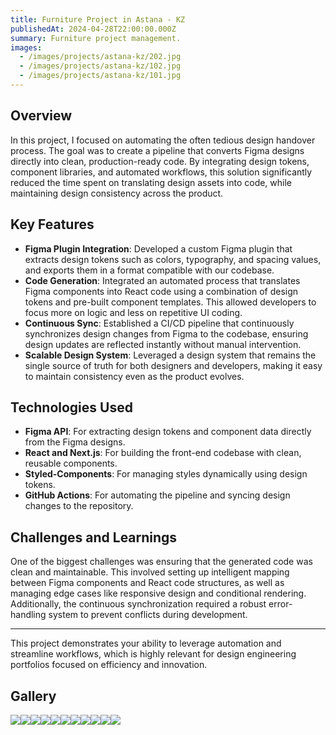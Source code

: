 ```yaml
---
title: Furniture Project in Astana - KZ
publishedAt: 2024-04-28T22:00:00.000Z
summary: Furniture project management.
images:
  - /images/projects/astana-kz/202.jpg
  - /images/projects/astana-kz/102.jpg
  - /images/projects/astana-kz/101.jpg
---
```


## Overview

In this project, I focused on automating the often tedious design handover process. The goal was to create a pipeline that converts Figma designs directly into clean, production-ready code. By integrating design tokens, component libraries, and automated workflows, this solution significantly reduced the time spent on translating design assets into code, while maintaining design consistency across the product.

## Key Features

* **Figma Plugin Integration**: Developed a custom Figma plugin that extracts design tokens such as colors, typography, and spacing values, and exports them in a format compatible with our codebase.
* **Code Generation**: Integrated an automated process that translates Figma components into React code using a combination of design tokens and pre-built component templates. This allowed developers to focus more on logic and less on repetitive UI coding.
* **Continuous Sync**: Established a CI/CD pipeline that continuously synchronizes design changes from Figma to the codebase, ensuring design updates are reflected instantly without manual intervention.
* **Scalable Design System**: Leveraged a design system that remains the single source of truth for both designers and developers, making it easy to maintain consistency even as the product evolves.

## Technologies Used

* **Figma API**: For extracting design tokens and component data directly from the Figma designs.
* **React and Next.js**: For building the front-end codebase with clean, reusable components.
* **Styled-Components**: For managing styles dynamically using design tokens.
* **GitHub Actions**: For automating the pipeline and syncing design changes to the repository.

## Challenges and Learnings

One of the biggest challenges was ensuring that the generated code was clean and maintainable. This involved setting up intelligent mapping between Figma components and React code structures, as well as managing edge cases like responsive design and conditional rendering. Additionally, the continuous synchronization required a robust error-handling system to prevent conflicts during development.

***

This project demonstrates your ability to leverage automation and streamline workflows, which is highly relevant for design engineering portfolios focused on efficiency and innovation.

## Gallery

![](/images/projects/astana-kz/101.jpg)![](/images/projects/astana-kz/102.jpg)![](/images/projects/astana-kz/303.jpg)![](/images/projects/astana-kz/401.jpg)![](/images/projects/astana-kz/402.jpg)![](/images/projects/astana-kz/601.jpg)![](/images/projects/astana-kz/701.jpg)![](/images/projects/astana-kz/801.jpg)![](/images/projects/astana-kz/901.jpg)![](/images/projects/astana-kz/1001.jpg)![](/images/projects/astana-kz/1203.jpg)
